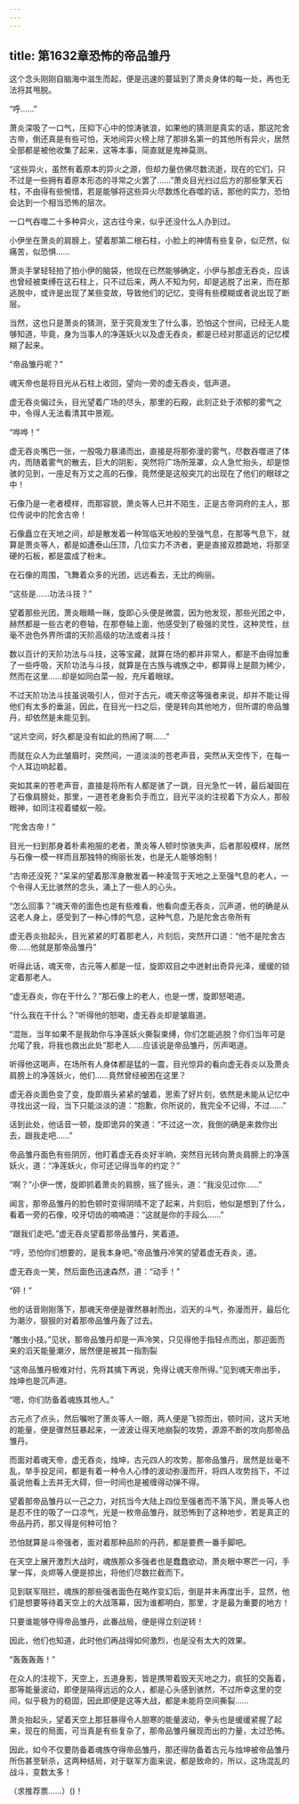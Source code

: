 ```yaml
---
---
---
```

title: 第1632章恐怖的帝品雏丹
---



这个念头刚刚自脑海中滋生而起，便是迅速的蔓延到了萧炎身体的每一处，再也无法将其甩脱。

“呼……”

萧炎深吸了一口气，压抑下心中的惊涛骇浪，如果他的猜测是真实的话，那这陀舍古帝，倒还真是有些可怕，天地间异火榜上除了那排名第一的其他所有异火，居然全部都是被他收集了起来，这等本事，简直就是鬼神莫测。

“这些异火，虽然有着原本的异火之源，但却力量仿佛尽数流逝，现在的它们，只不过是一些拥有着原本形态的寻常之火罢了……”萧炎目光扫过后方的那些擎天石柱，不由得有些惋惜，若是能够将这些异火尽数炼化吞噬的话，那他的实力，恐怕会达到一个相当恐怖的层次。

一口气吞噬二十多种异火，这古往今来，似乎还没什么人办到过。

小伊坐在萧炎的肩膀上，望着那第二根石柱，小脸上的神情有些复杂，似茫然，似痛苦，似恐惧……

萧炎手掌轻轻拍了拍小伊的脑袋，他现在已然能够确定，小伊与那虚无吞炎，应该也曾经被束缚在这石柱上，只不过后来，两人不知为何，却是逃脱了出来，而在那逃脱中，或许是出现了某些变故，导致他们的记忆，变得有些模糊或者说出现了断层。

当然，这也只是萧炎的猜测，至于究竟发生了什么事，恐怕这个世间，已经无人能够知道，毕竟，身为当事人的净莲妖火以及虚无吞炎，都是已经对那遥远的记忆模糊了起来。

“帝品雏丹呢？”

魂天帝也是将目光从石柱上收回，望向一旁的虚无吞炎，低声道。

虚无吞炎偏过头，目光望着广场的尽头，那里的石殿，此刻正处于浓郁的雾气之中，令得人无法看清其中景观。

“哗哗！”

虚无吞炎嘴巴一张，一股吸力暴涌而出，直接是将那弥漫的雾气，尽数吞噬进了体内，而随着雾气的散去，巨大的阴影，突然将广场所笼罩，众人急忙抬头，却是惊骇的见到，一座足有万丈之高的石像，竟然便是这般突兀的出现在了他们的眼球之中！

石像乃是一老者模样，而那容貌，萧炎等人已并不陌生，正是古帝洞府的主人，那位传说中的陀舍古帝！

石像矗立在天地之间，却是散发着一种驾临天地般的至强气息，在那等气息下，就算是萧炎等人，都是如遭泰山压顶，几位实力不济者，更是直接双膝跪地，将那坚硬的石板，都是震成了粉末。

在石像的周围，飞舞着众多的光团，远远看去，无比的绚丽。

“这些是……功法斗技？”

望着那些光团，萧炎眼睛一眯，旋即心头便是微震，因为他发现，那些光团之中，赫然都是一些古老的卷轴，在那卷轴上面，他感受到了极强的灵性，这种灵性，丝毫不逊色外界所谓的天阶高级的功法或者斗技！

数以百计的天阶功法与斗技，这等宝藏，就算在场的都并非常人，都是不由得加重了一些呼吸，天阶功法与斗技，就算是在古族与魂族之中，都算得上是颇为稀少，然而在这里……却是如同白菜一般，充斥着眼球。

不过天阶功法斗技虽说吸引人，但对于古元，魂天帝这等强者来说，却并不能让得他们有太多的垂涎，因此，在目光一扫之后，便是转向其他地方，但所谓的帝品雏丹，却依然是未能见到。

“这片空间，好久都是没有如此的热闹了啊……”

而就在众人为此皱眉时，突然间，一道淡淡的苍老声音，突然从天空传下，在每一个人耳边响起着。

突如其来的苍老声音，直接是将所有人都是骇了一跳，目光急忙一转，最后凝固在了石像肩膀处，那里，一道苍老身影负手而立，目光平淡的注视着下方众人，那般眼神，如同注视着蝼蚁一般。

“陀舍古帝！”

目光一扫到那身着朴素袍服的老者，萧炎等人顿时惊骇失声，后者那般模样，居然与石像一模一样而且那独特的绚丽长发，也是无人能够炮制！

“古帝还没死？”呆呆的望着那浑身散发着一种凌驾于天地之上至强气息的老人，一个令得人无比骇然的念头，涌上了一些人的心头。

“怎么回事？”魂天帝的面色也是有些难看，他看向虚无吞炎，沉声道，他的确是从这老人身上，感受到了一种心悸的气息，这种气息，乃是陀舍古帝所有

虚无吞炎抬起头，目光紧紧的盯着那老人，片刻后，突然开口道：“他不是陀舍古帝……他就是那帝品雏丹”

听得此话，魂天帝，古元等人都是一怔，旋即双目之中迸射出奇异光泽，缓缓的锁定着那老人。

“虚无吞炎，你在干什么？”那石像上的老人，也是一愣，旋即怒喝道。

“什么我在干什么？”听得他的怒喝，虚无吞炎却是皱眉道。

“混账，当年如果不是我助你与净莲妖火撕裂束缚，你们怎能逃脱？你们当年可是允喏了我，将我也救出此处”那老人……应该说是帝品雏丹，厉声喝道。

听得他这喝声，在场所有人身体都是猛的一震，目光惊异的看向虚无吞炎以及萧炎肩膀上的净莲妖火，他们……竟然曾经被困在这里？

虚无吞炎面色变了变，旋即眉头紧紧的皱着，思索了好片刻，依然是未能从记忆中寻找出这一段，当下只能淡淡的道：“抱歉，你所说的，我完全不记得，不过……”

话到此处，他话音一顿，旋即诡异的笑道：“不过这一次，我倒的确是来救你出去，跟我走吧……”

帝品雏丹面色有些阴厉，他盯着虚无吞炎好半晌，突然目光转向萧炎肩膀上的净莲妖火，道：“净莲妖火，你可还记得当年的约定？”

“啊？”小伊一愣，旋即抓着萧炎的肩膀，摇了摇头，道：“我没见过你……”

闻言，那帝品雏丹的脸色顿时变得阴晴不定了起来，片刻后，他似是想到了什么，看着一旁的石像，咬牙切齿的喃喃道：“这就是你的手段么……”

“跟我们走吧。”虚无吞炎望着那帝品雏丹，笑着道。

“哼，恐怕你们想要的，是我本身吧。”帝品雏丹冷笑的望着虚无吞炎，道。

虚无吞炎一笑，然后面色迅速森然，道：“动手！”

“砰！”

他的话音刚刚落下，那魂天帝便是骤然暴射而出，滔天的斗气，弥漫而开，最后化为潮汐，狠狠的对着那帝品雏丹轰了过去。

“雕虫小技。”见状，那帝品雏丹却是一声冷笑，只见得他手指轻点而出，那迎面而来的滔天能量潮汐，居然便是被其一指割裂

“这帝品雏丹极难对付，先将其擒下再说，免得让魂天帝所得。”见到魂天帝出手，烛坤也是沉声道。

“嗯，你们防备着魂族其他人。”

古元点了点头，然后嘱咐了萧炎等人一眼，两人便是飞掠而出，顿时间，这片天地的能量，便是骤然狂暴起来，一波波让得天地崩裂的攻势，源源不断的攻向那帝品雏丹。

而面对着魂天帝，虚无吞炎，烛坤，古元四人的攻势，那帝品雏丹，居然是丝毫不乱，举手投足间，都是有着一种令人心悸的波动弥漫而开，将四人攻势挡下，不过虽说他看上去并无大碍，但一时间也是被缠得动弹不得。

望着那帝品雏丹以一己之力，对抗当今大陆上四位至强者而不落下风，萧炎等人也是忍不住的吸了一口凉气，光是一枚帝品雏丹，就恐怖到了这种地步，若是真正的帝品丹药，那又得是何种可怕？

恐怕就算是斗帝强者，面对着那种品阶的丹药，都是要费一番手脚吧。

在天空上展开激烈大战时，魂族那众多强者也是蠢蠢欲动，萧炎眼中寒芒一闪，手掌一挥，炎烬等人便是掠出，将他们尽数拦截而下。

见到联军阻拦，魂族的那些强者面色在略作变幻后，倒是并未再度出手，显然，他们是想要等待着天空上的大战落幕，因为谁都明白，那里，才是最为重要的地方！

只要谁能够夺得帝品雏丹，此番战局，便是得立刻逆转！

因此，他们也知道，此时他们再战得如何激烈，也是没有太大的效果。

“轰轰轰轰！”

在众人的注视下，天空上，五道身影，皆是携带着毁天灭地之力，疯狂的交轰着，那等能量波动，即便是隔得远远的众人，都是心头感到骇然，不过所幸这里的空间，似乎极为的稳固，因此即便是这等大战，都是未能将空间撕裂……

萧炎抬起头，望着天空上那狂暴得令人胆寒的能量波动，拳头也是缓缓紧握了起来，现在的局面，可当真是有些复杂了，那帝品雏丹展现而出的力量，太过恐怖。

因此，如今不仅要防备着魂族夺得帝品雏丹，那还得防备着古元与烛坤被帝品雏丹所伤甚至斩杀，这两种结局，对于联军方面来说，都是致命的，所以，这场混乱的战斗，变数太多！

（求推荐票……）()！